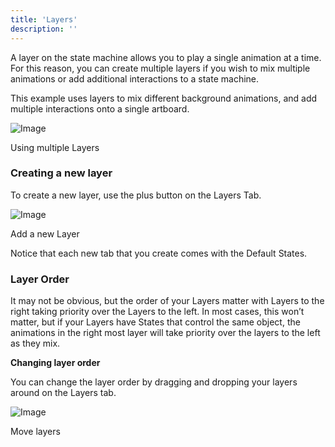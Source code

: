 ```yaml
---
title: 'Layers'
description: ''
---
```


A layer on the state machine allows you to play a single animation at a time. For this reason, you can create multiple layers if you wish to mix multiple animations or add additional interactions to a state machine.

This example uses layers to mix different background animations, and add multiple interactions onto a single artboard.

![Image](https://ucarecdn.com/aeedde5a-598f-42b3-a5df-81212757395e/)

Using multiple Layers

### Creating a new layer 

To create a new layer, use the plus button on the Layers Tab.

![Image](https://ucarecdn.com/a6d3e96f-a049-40fd-8ec5-f85301c76a7d/)

Add a new Layer

Notice that each new tab that you create comes with the Default States.

### Layer Order

It may not be obvious, but the order of your Layers matter with Layers to the right taking priority over the Layers to the left. In most cases, this won’t matter, but if your Layers have States that control the same object, the animations in the right most layer will take priority over the layers to the left as they mix.

**Changing layer order**

You can change the layer order by dragging and dropping your layers around on the Layers tab.

![Image](https://ucarecdn.com/5826dbf5-6762-424e-a347-65557cebfdbd/)

Move layers